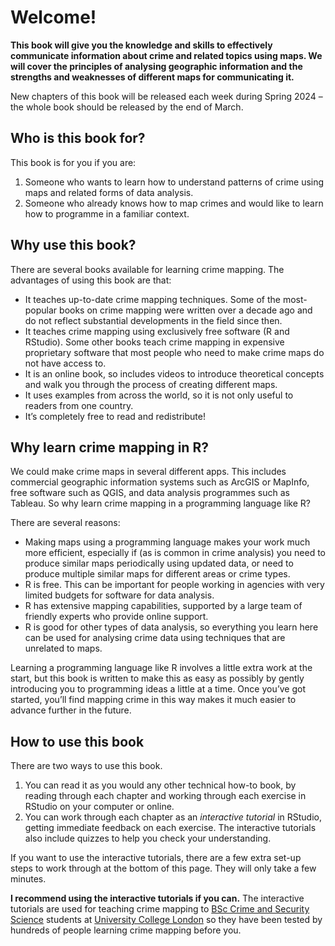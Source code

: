 # Welcome! {.unnumbered}

**This book will give you the knowledge and skills to effectively communicate information about crime and related topics using maps. We will cover the principles of analysing geographic information and the strengths and weaknesses of different maps for communicating it.**


::: {.box .notewell}

New chapters of this book will be released each week during Spring 2024 -- the whole book should be released by the end of March.

:::


## Who is this book for?

This book is for you if you are:

  1. Someone who wants to learn how to understand patterns of crime using maps and related forms of data analysis.
  2. Someone who already knows how to map crimes and would like to learn how to programme in a familiar context.



## Why use this book?

There are several books available for learning crime mapping. The advantages of using this book are that:

  * It teaches up-to-date crime mapping techniques. Some of the most-popular books on crime mapping were written over a decade ago and do not reflect substantial developments in the field since then.
  * It teaches crime mapping using exclusively free software (R and RStudio). Some other books teach crime mapping in expensive proprietary software that most people who need to make crime maps do not have access to.
  * It is an online book, so includes videos to introduce theoretical concepts and walk you through the process of creating different maps.
  * It uses examples from across the world, so it is not only useful to readers from one country.
  * It's completely free to read and redistribute!
  
  

## Why learn crime mapping in R?

We could make crime maps in several different apps. This includes commercial geographic information systems such as ArcGIS or MapInfo, free software such as QGIS, and data analysis programmes such as Tableau. So why learn crime mapping in a programming language like R?

There are several reasons:

  * Making maps using a programming language makes your work much more efficient, especially if (as is common in crime analysis) you need to produce similar maps periodically using updated data, or need to produce multiple similar maps for different areas or crime types.
  * R is free. This can be important for people working in agencies with very limited budgets for software for data analysis.
  * R has extensive mapping capabilities, supported by a large team of friendly experts who provide online support.
  * R is good for other types of data analysis, so everything you learn here can be used for analysing crime data using techniques that are unrelated to maps.

Learning a programming language like R involves a little extra work at the start, but this book is written to make this as easy as possibly by gently introducing you to programming ideas a little at a time. Once you've got started, you'll find mapping crime in this way makes it much easier to advance further in the future.



## How to use this book

There are two ways to use this book. 

  1. You can read it as you would any other technical how-to book, by reading through each
     chapter and working through each exercise in RStudio on your computer or online.
  2. You can work through each chapter as an _interactive tutorial_ in RStudio, getting 
     immediate feedback on each exercise. The interactive tutorials also include quizzes to
     help you check your understanding.

If you want to use the interactive tutorials, there are a few extra set-up steps to work
through at the bottom of this page. They will only take a few minutes.

**I recommend using the interactive tutorials if you can.** The interactive tutorials are
used for teaching crime mapping to [BSc Crime and Security Science](https://www.ucl.ac.uk/prospective-students/undergraduate/degrees/crime-and-security-science-bsc) students at [University College London](https://www.ucl.ac.uk/) so they have been tested by hundreds of people learning crime mapping before you.

